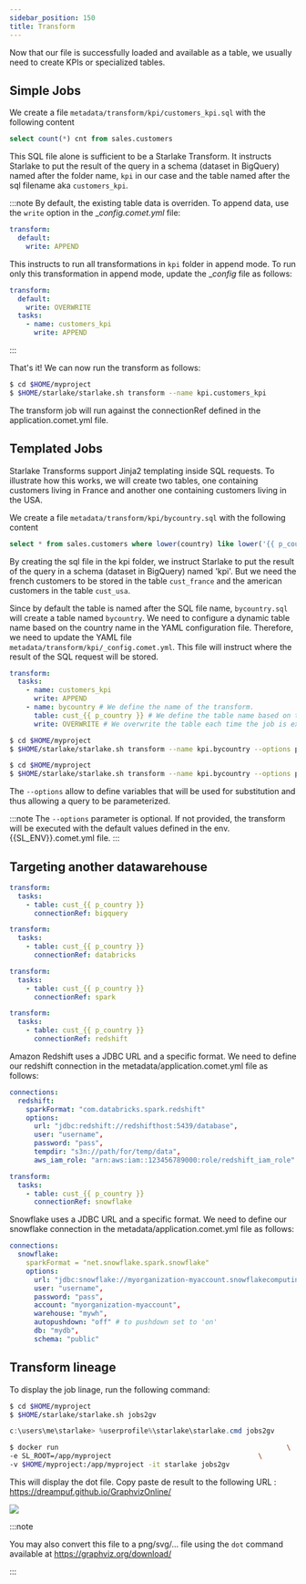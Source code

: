 ```yaml
---
sidebar_position: 150
title: Transform
---
```



Now that our file is successfully loaded and available as a table, we usually need to create KPIs or specialized tables.

## Simple Jobs
We create a file `metadata/transform/kpi/customers_kpi.sql` with the following content
```SQL
select count(*) cnt from sales.customers
```

This SQL file alone is sufficient to be a Starlake Transform. It instructs Starlake to put the result of the query in a schema (dataset in BigQuery)
named after the folder name,  `kpi` in our case and the table named after the sql filename aka `customers_kpi`.

:::note
By default, the existing table data is overriden. To append data, use the `write` option in the __config.comet.yml_ file:
```yaml
transform:
  default:
    write: APPEND
```

This instructs to run all transformations in `kpi` folder in append mode.
To run only this transformation in append mode, update the __config_ file as follows:

```yaml {5-6}
transform:
  default:
    write: OVERWRITE
  tasks:
    - name: customers_kpi
      write: APPEND
```

:::

That's it! We can now run the transform as follows:

```sh
$ cd $HOME/myproject
$ $HOME/starlake/starlake.sh transform --name kpi.customers_kpi
```
The transform job will run against the connectionRef defined in the application.comet.yml file.

## Templated Jobs
Starlake Transforms support Jinja2 templating inside SQL requests.
To illustrate how this works, we will create two tables, one containing customers living in France
and another one containing customers living in the USA.

We create a file `metadata/transform/kpi/bycountry.sql` with the following content

```SQL
select * from sales.customers where lower(country) like lower('{{ p_country }}')
```

By creating the sql file in the kpi folder, we instruct Starlake to put the result of the query in a schema (dataset in BigQuery)
named 'kpi'.
But we need the french customers to be stored in the table `cust_france` and the american customers in the table `cust_usa`.

Since by default the table is named after the SQL file name, ```bycountry.sql``` will create a table named ```bycountry```.
We need to configure a dynamic table name based on the country name in the YAML configuration file.
Therefore, we need to update the YAML file `metadata/transform/kpi/_config.comet.yml`.
This file will instruct where the result of the SQL request will be stored.

```yaml {5-7}
transform:
  tasks:
    - name: customers_kpi
      write: APPEND
    - name: bycountry # We define the name of the transform.
      table: cust_{{ p_country }} # We define the table name based on the country name.
      write: OVERWRITE # We overwrite the table each time the job is executed.

```

<Tabs groupId="customers">
<TabItem value="france" label="French customers table">

```sh
$ cd $HOME/myproject
$ $HOME/starlake/starlake.sh transform --name kpi.bycountry --options p_country=France
```

</TabItem>
<TabItem value="usa" label="American customers table">

```sh
$ cd $HOME/myproject
$ $HOME/starlake/starlake.sh transform --name kpi.bycountry --options p_country=USA
```

</TabItem>
</Tabs>

The `--options` allow to define variables that will be used for substitution and thus allowing a query to be parameterized.


:::note
The `--options` parameter is optional. If not provided,
the transform will be executed with the default values defined in the env.{{SL_ENV}}.comet.yml  file.
:::


## Targeting another datawarehouse


<Tabs groupId="warehouses">
<TabItem value="bq" label="BigQuery">

```yaml title="metadata/transform/kpi/_config.comet.yml"
transform:
  tasks:
    - table: cust_{{ p_country }}
      connectionRef: bigquery
```
</TabItem>
<TabItem value="databricks" label="Databricks">

```yaml title="metadata/transform/kpi/_config.comet.yml"
transform:
  tasks:
    - table: cust_{{ p_country }}
      connectionRef: databricks
```

</TabItem>
<TabItem value="hive" label="Hive">

```yaml title="metadata/transform/kpi/_config.comet.yml"
transform:
  tasks:
    - table: cust_{{ p_country }}
      connectionRef: spark
```

</TabItem>
<TabItem value="redshift" label="Redshift">

```yaml title="metadata/transform/kpi/_config.comet.yml"
transform:
  tasks:
    - table: cust_{{ p_country }}
      connectionRef: redshift
```

Amazon Redshift uses a JDBC URL and a specific format. We need to define our redshift connection in the metadata/application.comet.yml file as follows:

```yaml title="metadata/application.comet.yml"
connections:
  redshift:
    sparkFormat: "com.databricks.spark.redshift"
    options:
      url: "jdbc:redshift://redshifthost:5439/database",
      user: "username",
      password: "pass",
      tempdir: "s3n://path/for/temp/data",
      aws_iam_role: "arn:aws:iam::123456789000:role/redshift_iam_role"
```

</TabItem>
<TabItem value="snowflake" label="Snowflake">


```yaml title="metadata/transform/kpi/_config.comet.yml"
transform:
  tasks:
    - table: cust_{{ p_country }}
      connectionRef: snowflake
```
Snowflake uses a JDBC URL and a specific format. We need to define our snowflake connection in the metadata/application.comet.yml file as follows:

```yaml title="metadata/application.comet.yml"
connections:
  snowflake:
    sparkFormat = "net.snowflake.spark.snowflake"
    options:
      url: "jdbc:snowflake://myorganization-myaccount.snowflakecomputing.com/",
      user: "username",
      password: "pass",
      account: "myorganization-myaccount",
      warehouse: "mywh",
      autopushdown: "off" # to pushdown set to 'on'
      db: "mydb",
      schema: "public"

```


</TabItem>

</Tabs>



## Transform lineage

To display the job linage, run the following command:


<Tabs groupId="platforms">
<TabItem value="linux_macos" label="Linux/MacOS">

```sh
$ cd $HOME/myproject
$ $HOME/starlake/starlake.sh jobs2gv
```

</TabItem>
<TabItem value="windows" label="Windows">

```powershell
c:\users\me\starlake> %userprofile%\starlake\starlake.cmd jobs2gv
```

</TabItem>
<TabItem value="docker" label="Docker">

```sh
$ docker run                                                        \
-e SL_ROOT=/app/myproject                                    \
-v $HOME/myproject:/app/myproject -it starlake jobs2gv
```

</TabItem>
</Tabs>

This will display the dot file. Copy paste de result to the following URL : https://dreampuf.github.io/GraphvizOnline/

![](/img/quickstart/graphviz-transform.png)



:::note

You may also convert this file to a png/svg/... file using the `dot` command available at https://graphviz.org/download/

:::

